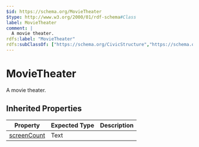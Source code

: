```yaml
---
$id: https://schema.org/MovieTheater
$type: http://www.w3.org/2000/01/rdf-schema#Class
label: MovieTheater
comment: |
  A movie theater.
rdfs:label: "MovieTheater"
rdfs:subClassOf: ["https://schema.org/CivicStructure","https://schema.org/EntertainmentBusiness"]
---
```


# MovieTheater

A movie theater.

## Inherited Properties

| Property | Expected Type | Description |
| --- | --- | --- |
| [screenCount](https://schema.org/screenCount) | Text |  |

